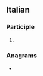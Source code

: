 ==Italian==

===Participle===
{{head|it|past participle form|g=f-s}}

# {{feminine singular of|it|travestito}}

===Anagrams===
* {{anagrams|it|a=aaeirstttv|astrattive|attestarvi|estrattiva}}